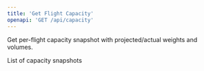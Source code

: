 ```yaml
---
title: 'Get Flight Capacity'
openapi: 'GET /api/capacity'
---
```


Get per-flight capacity snapshot with projected/actual weights and volumes.


<ParamField status="200" type="CapacityResponse">
  <ParamField name="capacity" type="array">
    List of capacity snapshots
  </ParamField>
</ParamField>
